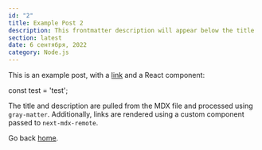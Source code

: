 ```yaml
---
id: "2"
title: Example Post 2
description: This frontmatter description will appear below the title
section: latest
date: 6 сентября, 2022
category: Node.js
---
```


This is an example post, with a [link](https://nextjs.org) and a React component:

<CodeHighlighter language='javascript'>
const test = 'test';
</CodeHighlighter>

The title and description are pulled from the MDX file and processed using `gray-matter`. Additionally, links are rendered using a custom component passed to `next-mdx-remote`.

Go back [home](/).
